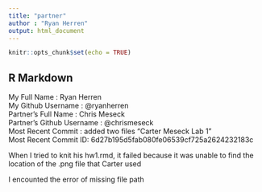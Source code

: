 ```yaml
---
title: "partner"
author : "Ryan Herren"
output: html_document
---
```


```r
knitr::opts_chunk$set(echo = TRUE)
```

## R Markdown

My Full Name : Ryan Herren  
My Github Username : @ryanherren  
Partner's Full Name : Chris Meseck  
Partner's Github Username : @chrismeseck  
Most Recent Commit : added two files "Carter Meseck Lab 1"  
Most Recent Commit ID: 6d27b195d5fab080fe06539cf725a2624232183c  

When I tried to knit his hw1.rmd, it failed because it was unable to find the location of the .png file that Carter used  

I encounted the error of missing file path  

